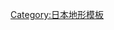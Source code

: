 {{Navbox
|name       = 日本高原與台地
|state      = {{{state|}}}
|basestyle  = background:#skyblue
|title      = {{flagdeco|JPN}} [[日本地理#地形|日本高原與台地]]
|image      =
|listclass  = hlist hlist-hyphen
|group1 = [[北海道|北海道地方]]
|list1  =
*{{link-ja|根釧台地|根釧台地}}

|group2 = [[東北地方]]
|list2  =
*{{link-ja|磐梯高原|磐梯高原}}
*{{link-ja|會津高原|会津高原}}
*[[尾瀨|尾瀨高原]]
*[[八幡平]]

|group3 = [[關東地方]]
|list3  =
*{{link-ja|淺間高原|浅間高原}}
*{{link-ja|奥日光|奥日光}}（[[中禪寺湖]]畔、[[戰場原]]）
*[[那須高原]]
*[[尾瀨|尾瀨高原]]
*[[武藏野台地]]
*{{link-ja|下末吉台地|下末吉台地}}
*{{link-ja|相模野台地|相模野台地}}
*{{link-ja|下總台地|下総台地}}
*{{link-ja|常陸台地|常陸台地}}

|group4 = [[中部地方]]
|list4   = 
*[[上高地]]
*{{link-ja|乘鞍高原|乗鞍高原}}
*{{link-ja|彌陀原高原|弥陀ヶ原 (立山)}}
*{{link-ja|妙高高原|妙高高原}}
*[[朝霧高原]]
*{{link-ja|蓼科高原|蓼科高原}}
*{{link-ja|清里高原|清里高原}}
*[[中央高地]]
*[[蛭野高原]]

|group5 = [[近畿地方]]
|list5  =
*[[大和高原]]
*[[砥峰高原]]
*{{link-ja|上町台地|上町台地}}

|group6 = [[中國地方]]
|list6  =

|group7 = [[四國|四國地方]]
|list7  =
*[[秋吉台]]

|group8 = [[九州 (日本)|九州地方]]
|list8  =
*{{link-ja|長者原|長者原}}
*{{link-ja|蝦野高原|えびの高原}}
*{{link-ja|平尾台|平尾台}}
*{{link-ja|白砂台地|シラス台地}}

}}
<noinclude>
[[Category:日本高原| ]]
[[Category:日本台地| ]]
[[Category:日本地形模板]]
</noinclude>